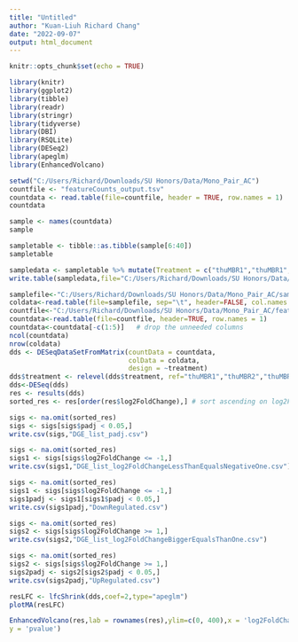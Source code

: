 ---
title: "Untitled"
author: "Kuan-Liuh Richard Chang"
date: "2022-09-07"
output: html_document
---

```{r setup, include=FALSE}
knitr::opts_chunk$set(echo = TRUE)
```

```{r load library}

library(knitr)
library(ggplot2)
library(tibble)
library(readr)
library(stringr)
library(tidyverse)
library(DBI)
library(RSQLite)
library(DESeq2)
library(apeglm)
library(EnhancedVolcano)

```

```{r load count table}

setwd("C:/Users/Richard/Downloads/SU Honors/Data/Mono_Pair_AC")
countfile <- "featureCounts_output.tsv"
countdata <- read.table(file=countfile, header = TRUE, row.names = 1)
countdata

```
```{r load Sample table}

sample <- names(countdata)
sample

sampletable <- tibble::as.tibble(sample[6:40])
sampletable

sampledata <- sampletable %>% mutate(Treatment = c("thuMBR1","thuMBR1","thuMBR1","thuMBR1","thuMBR2","thuMBR2","thuMBR2","thuMBR2","thuMBR3","thuMBR3","thuMBR3","thuMBR3","thuMBR4","thuMBR4","thuMBR4","thuMBR4","thuPBR1","thuPBR1","thuPBR1","thuPBR1","thuPBR1","thuPBR2","thuPBR2","thuPBR2","thuPBR2","thuPBR2","thuPBR3","thuPBR3","thuPBR3","thuPBR3","thuPBR3","thuPBR4","thuPBR4","thuPBR4","thuPBR4"))
write.table(sampledata,file="C:/Users/Richard/Downloads/SU Honors/Data/Mono_Pair_AC/sampletable.tsv",quote = FALSE,col.names = FALSE,row.names = FALSE,sep = "\t")

```

```{r load DESeq2}

samplefile<-"C:/Users/Richard/Downloads/SU Honors/Data/Mono_Pair_AC/sampletable.tsv"
coldata<-read.table(file=samplefile, sep="\t", header=FALSE, col.names = as.factor(c("","treatment")), row.names=1)
countfile<-"C:/Users/Richard/Downloads/SU Honors/Data/Mono_Pair_AC/featureCounts_output.tsv"
countdata<-read.table(file=countfile, header=TRUE, row.names = 1)
countdata<-countdata[-c(1:5)] 	# drop the unneeded columns
ncol(countdata)
nrow(coldata)
dds <- DESeqDataSetFromMatrix(countData = countdata, 
                              colData = coldata, 
                              design = ~treatment)
dds$treatment <- relevel(dds$treatment, ref="thuMBR1","thuMBR2","thuMBR3","thuMBR4" )
dds<-DESeq(dds)
res <- results(dds)
sorted_res <- res[order(res$log2FoldChange),] # sort ascending on log2FoldChange

```
```{r filter padj}

sigs <- na.omit(sorted_res)
sigs <- sigs[sigs$padj < 0.05,]
write.csv(sigs,"DGE_list_padj.csv")

```

```{r filter log2FoldChange less than -1}

sigs <- na.omit(sorted_res)
sigs1 <- sigs[sigs$log2FoldChange <= -1,]
write.csv(sigs1,"DGE_list_log2FoldChangeLessThanEqualsNegativeOne.csv")

```

```{r filter log2FoldChange less than -1 padj}

sigs <- na.omit(sorted_res)
sigs1 <- sigs[sigs$log2FoldChange <= -1,]
sigs1padj <- sigs1[sigs1$padj < 0.05,]
write.csv(sigs1padj,"DownRegulated.csv")

```

```{r filter log2FoldChange bigger than 1}

sigs <- na.omit(sorted_res)
sigs2 <- sigs[sigs$log2FoldChange >= 1,]
write.csv(sigs2,"DGE_list_log2FoldChangeBiggerEqualsThanOne.csv")

```

```{r filter log2FoldChange bigger than 1 padj}

sigs <- na.omit(sorted_res)
sigs2 <- sigs[sigs$log2FoldChange >= 1,]
sigs2padj <- sigs2[sigs2$padj < 0.05,]
write.csv(sigs2padj,"UpRegulated.csv")

```

```{r load MA Plot}

resLFC <- lfcShrink(dds,coef=2,type="apeglm")
plotMA(resLFC)

```

```{r load Volcano Plot}

EnhancedVolcano(res,lab = rownames(res),ylim=c(0, 400),x = 'log2FoldChange',
y = 'pvalue')

```
